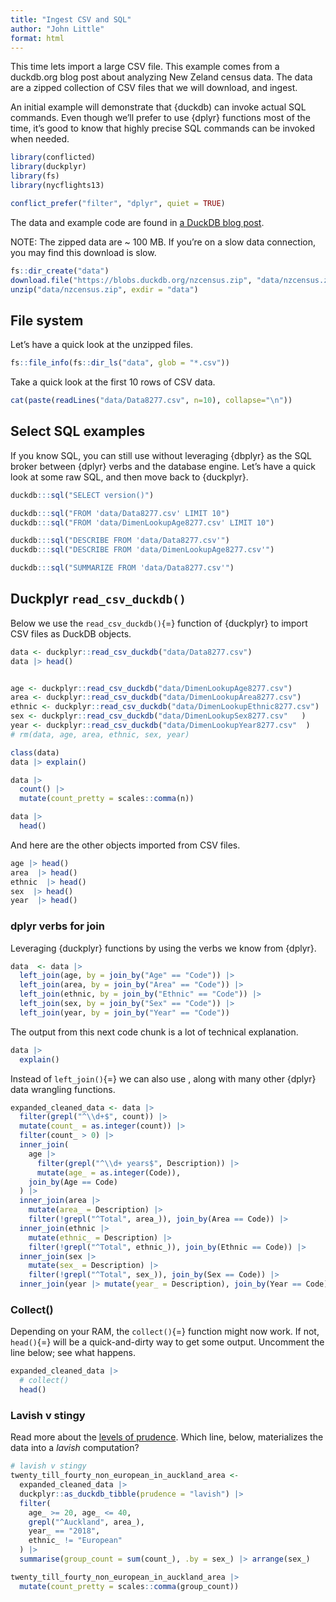 ```yaml
---
title: "Ingest CSV and SQL"
author: "John Little"
format: html
---
```


This time lets import a large CSV file. This example comes from a duckdb.org blog post about analyzing New Zeland census data. The data are a zipped collection of CSV files that we will download, and ingest.

An initial example will demonstrate that {duckdb) can invoke actual SQL commands. Even though we'll prefer to use {dplyr} functions most of the time, it's good to know that highly precise SQL commands can be invoked when needed.

```r
library(conflicted)
library(duckplyr)
library(fs)
library(nycflights13)

conflict_prefer("filter", "dplyr", quiet = TRUE)
```

The data and example code are found in [a DuckDB blog post](https://duckdb.org/2024/10/09/analyzing-open-government-data-with-duckplyr.html).

NOTE: The zipped data are \~ 100 MB. If you're on a slow data connection, you may find this download is slow.

```r
fs::dir_create("data")
download.file("https://blobs.duckdb.org/nzcensus.zip", "data/nzcensus.zip")
unzip("data/nzcensus.zip", exdir = "data")
```

## File system

Let's have a quick look at the unzipped files.

```r
fs::file_info(fs::dir_ls("data", glob = "*.csv"))
```

Take a quick look at the first 10 rows of CSV data.

```r
cat(paste(readLines("data/Data8277.csv", n=10), collapse="\n"))
```

## Select SQL examples

If you know SQL, you can still use without leveraging {dbplyr} as the SQL broker between {dplyr} verbs and the database engine. Let's have a quick look at some raw SQL, and then move back to {duckplyr}.

```r
duckdb:::sql("SELECT version()")
```

```r
duckdb:::sql("FROM 'data/Data8277.csv' LIMIT 10")
duckdb:::sql("FROM 'data/DimenLookupAge8277.csv' LIMIT 10")
```

```r
duckdb:::sql("DESCRIBE FROM 'data/Data8277.csv'")
duckdb:::sql("DESCRIBE FROM 'data/DimenLookupAge8277.csv'")
```

```r
duckdb:::sql("SUMMARIZE FROM 'data/Data8277.csv'")
```

## Duckplyr `read_csv_duckdb()`

Below we use the `read_csv_duckdb()`{=} function of {duckplyr} to import CSV files as DuckDB objects.

```r
data <- duckplyr::read_csv_duckdb("data/Data8277.csv")
data |> head()


age <- duckplyr::read_csv_duckdb("data/DimenLookupAge8277.csv")
area <- duckplyr::read_csv_duckdb("data/DimenLookupArea8277.csv")
ethnic <- duckplyr::read_csv_duckdb("data/DimenLookupEthnic8277.csv")
sex <- duckplyr::read_csv_duckdb("data/DimenLookupSex8277.csv"   )
year <- duckplyr::read_csv_duckdb("data/DimenLookupYear8277.csv"  )
# rm(data, age, area, ethnic, sex, year)
```

```r
class(data)
data |> explain()
```

```r
data |> 
  count() |> 
  mutate(count_pretty = scales::comma(n))
```

```r
data |> 
  head()
```

And here are the other objects imported from CSV files.

```r
age |> head()
area  |> head()
ethnic  |> head()
sex  |> head()
year  |> head()
```

### dplyr verbs for join

Leveraging {duckplyr} functions by using the verbs we know from {dplyr}.

```r
data  <- data |> 
  left_join(age, by = join_by("Age" == "Code")) |> 
  left_join(area, by = join_by("Area" == "Code")) |> 
  left_join(ethnic, by = join_by("Ethnic" == "Code")) |> 
  left_join(sex, by = join_by("Sex" == "Code")) |> 
  left_join(year, by = join_by("Year" == "Code"))
```

The output from this next code chunk is a lot of technical explanation.

```r
data |> 
  explain()
```

Instead of `left_join()`{=} we can also use `inner_join()`{=icml}, along with many other {dplyr} data wrangling functions.

```r
expanded_cleaned_data <- data |> 
  filter(grepl("^\\d+$", count)) |>
  mutate(count_ = as.integer(count)) |>
  filter(count_ > 0) |>
  inner_join(
    age |>
      filter(grepl("^\\d+ years$", Description)) |>
      mutate(age_ = as.integer(Code)),
    join_by(Age == Code)
  ) |> 
  inner_join(area |>
    mutate(area_ = Description) |>
    filter(!grepl("^Total", area_)), join_by(Area == Code)) |>
  inner_join(ethnic |>
    mutate(ethnic_ = Description) |>
    filter(!grepl("^Total", ethnic_)), join_by(Ethnic == Code)) |>
  inner_join(sex |>
    mutate(sex_ = Description) |>
    filter(!grepl("^Total", sex_)), join_by(Sex == Code)) |>
  inner_join(year |> mutate(year_ = Description), join_by(Year == Code))
```

### Collect()

Depending on your RAM, the `collect()`{=} function might now work. If not, `head()`{=} will be a quick-and-dirty way to get some output. Uncomment the line below; see what happens.

```r
expanded_cleaned_data |> 
  # collect()
  head()
```

### Lavish v stingy

Read more about the [levels of prudence](https://duckplyr.tidyverse.org/articles/prudence.html#concept). Which line, below, materializes the data into a *lavish* computation?

```r
# lavish v stingy
twenty_till_fourty_non_european_in_auckland_area <-
  expanded_cleaned_data |>
  duckplyr::as_duckdb_tibble(prudence = "lavish") |>
  filter(
    age_ >= 20, age_ <= 40,
    grepl("^Auckland", area_),
    year_ == "2018",
    ethnic_ != "European"
  ) |>
  summarise(group_count = sum(count_), .by = sex_) |> arrange(sex_)

twenty_till_fourty_non_european_in_auckland_area |> 
  mutate(count_pretty = scales::comma(group_count))
```

